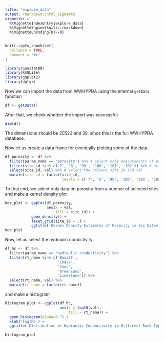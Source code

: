 ```yaml
---
title: "explore_data"
output: rmarkdown::html_vignette
vignette: >
  %\VignetteIndexEntry{explore_data}
  %\VignetteEngine{knitr::rmarkdown}
  %\VignetteEncoding{UTF-8}
---
```


```r
knitr::opts_chunk$set(
  collapse = TRUE,
  comment = "#>"
)
```

```r
library(geostatDB)
library(RSQLite)
library(ggplot2)
library(dplyr)
```

Now we can import the data from WWHYPDA using the internal `getData` function

```r
df <- getData()
```

After that, we check whether the import was successful

```r
dim(df)
```

The dimensions should be 20523 and 39, since this is the full WWHYPDA database.

Now let us create a data frame for eventually plotting some of the data

```r
df_porosity <- df %>%
  filter(param_name == 'porosity') %>% # select only measurements of porosity
  filter(site_id %in% c('7', '8', '98', '100', '101', '102')) %>% # select these site IDs
  select(site_id, val) %>% # select the columns site_id and val
  mutate(site_id = factor(site_id,
                          levels = c('7', '8', '98', '100', '101', '102'))) # make site_id a factor
```

To that end, we select only data on porosity from a number of selected sites and make a kernel density plot

```r
kde_plot <- ggplot(df_porosity,
                   aes(x = val,
                       fill = site_id)) +
            geom_density() +
            facet_grid(site_id ~ .) + 
            ggtitle('Kernel Density Estimates of Porosity in Six Sites')
kde_plot
```

Now, let us select the hydraulic condictivity 

```r
df_hc <- df %>%
  filter(param_name == 'hydraulic conductivity') %>% 
  filter(rt_name %in% c('Basalt',
                        'Chalk',
                        'Coal',
                        'Greensand',
                        'Limestone')) %>%
  select(rt_name, val) %>%
  mutate(rt_name = factor(rt_name))
```

and make a histogram 

```r
histogram_plot <- ggplot(df_hc,
                         aes(x = log10(val),
                             fill = rt_name)) +
  geom_histogram(alpha=0.7) +
  xlab('log(K)') +
  ggtitle('Distribution of Hydraulic Conductivity in Different Rock Types')

histogram_plot
```


